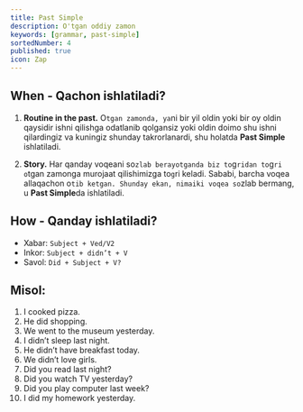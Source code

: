 ```yaml
---
title: Past Simple
description: O'tgan oddiy zamon
keywords: [grammar, past-simple]
sortedNumber: 4
published: true
icon: Zap
---
```


## When - Qachon ishlatiladi?

1. **Routine in the past.**
   O`tgan zamonda, ya`ni bir yil oldin yoki bir oy oldin qaysidir ishni qilishga odatlanib qolgansiz yoki oldin doimo shu ishni qilardingiz va kuningiz shunday takrorlanardi, shu holatda **Past Simple** ishlatiladi.

2. **Story.**
   Har qanday voqeani so`zlab berayotganda biz to`g`ridan to`g`ri o`tgan zamonga murojaat qilishimizga to`g`ri keladi. Sababi, barcha voqea allaqachon o`tib ketgan. Shunday ekan, nimaiki voqea so`zlab bermang, u **Past Simple**da ishlatiladi.

## How - Qanday ishlatiladi?

- Xabar: `Subject + Ved/V2`
- Inkor: `Subject + didn’t + V`
- Savol: `Did + Subject + V?`

## Misol:

1. I cooked pizza.
2. He did shopping.
3. We went to the museum yesterday.
4. I didn’t sleep last night.
5. He didn’t have breakfast today.
6. We didn’t love girls.
7. Did you read last night?
8. Did you watch TV yesterday?
9. Did you play computer last week?
10. I did my homework yesterday.
